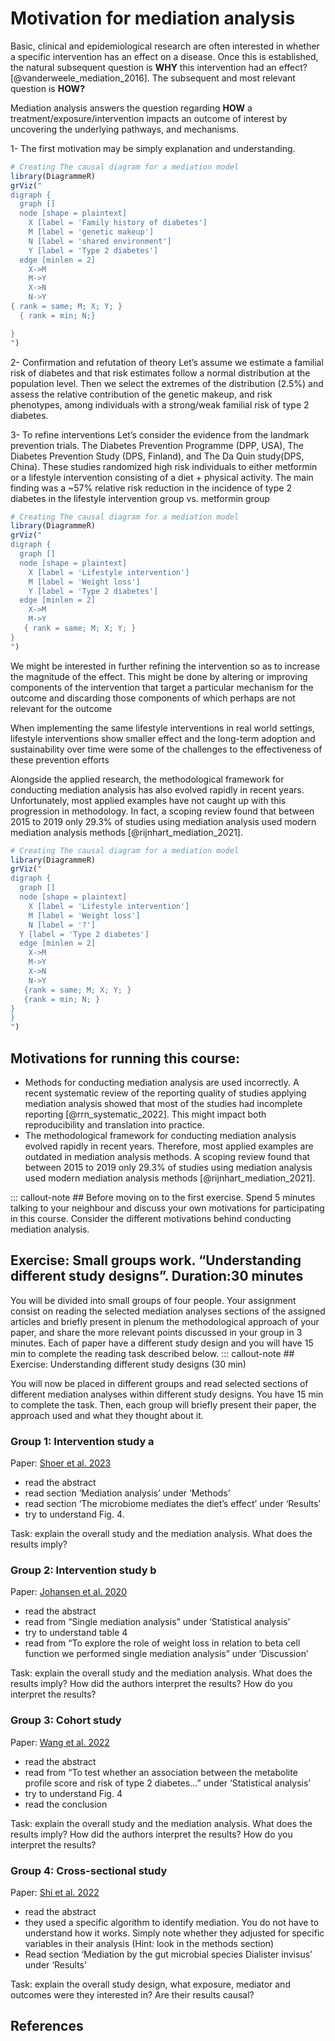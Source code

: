 # Motivation for mediation analysis

<!-- Omar 30 min -->

Basic, clinical and epidemiological research are often interested in
whether a specific intervention has an effect on a disease. Once this is
established, the natural subsequent question is **WHY** this
intervention had an effect? [@vanderweele_mediation_2016]. The
subsequent and most relevant question is **HOW?**

Mediation analysis answers the question regarding **HOW** a
treatment/exposure/intervention impacts an outcome of interest by
uncovering the underlying pathways, and mechanisms.

1- The first motivation may be simply explanation and understanding.

```r
# Creating The causal diagram for a mediation model
library(DiagrammeR)
grViz("
digraph {
  graph []
  node [shape = plaintext]
    X [label = 'Family history of diabetes']
    M [label = 'genetic makeup']
    N [label = 'shared environment']
    Y [label = 'Type 2 diabetes']
  edge [minlen = 2]
    X->M
    M->Y
    X->N
    N->Y
{ rank = same; M; X; Y; }
  { rank = min; N;}

}
")
```

2- Confirmation and refutation of theory Let's assume we estimate a
familial risk of diabetes and that risk estimates follow a normal
distribution at the population level. Then we select the extremes of the
distribution (2.5%) and assess the relative contribution of the genetic
makeup, and risk phenotypes, among individuals with a strong/weak
familial risk of type 2 diabetes.

3- To refine interventions Let's consider the evidence from the landmark
prevention trials. The Diabetes Prevention Programme (DPP, USA), The
Diabetes Prevention Study (DPS, Finland), and The Da Quin study(DPS,
China). These studies randomized high risk individuals to either
metformin or a lifestyle intervention consisting of a diet + physical
activity. The main finding was a \~57% relative risk reduction in the
incidence of type 2 diabetes in the lifestyle intervention group vs.
metformin group

```r
# Creating The causal diagram for a mediation model
library(DiagrammeR)
grViz("
digraph {
  graph []
  node [shape = plaintext]
    X [label = 'Lifestyle intervention']
    M [label = 'Weight loss']
    Y [label = 'Type 2 diabetes']
  edge [minlen = 2]
    X->M
    M->Y
   { rank = same; M; X; Y; }
}
")
```

We might be interested in further refining the intervention so as to
increase the magnitude of the effect. This might be done by altering or
improving components of the intervention that target a particular
mechanism for the outcome and discarding those components of which
perhaps are not relevant for the outcome

When implementing the same lifestyle interventions in real world
settings, lifestyle interventions show smaller effect and the long-term
adoption and sustainability over time were some of the challenges to the
effectiveness of these prevention efforts

Alongside the applied research, the methodological framework for
conducting mediation analysis has also evolved rapidly in recent years.
Unfortunately, most applied examples have not caught up with this
progression in methodology. In fact, a scoping review found that between
2015 to 2019 only 29.3% of studies using mediation analysis used modern
mediation analysis methods [@rijnhart_mediation_2021].

```r
# Creating The causal diagram for a mediation model
library(DiagrammeR)
grViz("
digraph {
  graph []
  node [shape = plaintext]
    X [label = 'Lifestyle intervention']
    M [label = 'Weight loss']
    N [label = '?']    
  Y [label = 'Type 2 diabetes']
  edge [minlen = 2]
    X->M
    M->Y
    X->N
    N->Y
   {rank = same; M; X; Y; }
   {rank = min; N; }
}
}
")
```

## Motivations for running this course:

-   Methods for conducting mediation analysis are used incorrectly. A
    recent systematic review of the reporting quality of studies
    applying mediation analysis showed that most of the studies had
    incomplete reporting [@rrn_systematic_2022]. This might impact both
    reproducibility and translation into practice.
-   The methodological framework for conducting mediation analysis
    evolved rapidly in recent years. Therefore, most applied examples
    are outdated in mediation analysis methods. A scoping review found
    that between 2015 to 2019 only 29.3% of studies using mediation
    analysis used modern mediation analysis methods
    [@rijnhart_mediation_2021].

::: callout-note \## Before moving on to the first exercise. Spend 5
minutes talking to your neighbour and discuss your own motivations for
participating in this course. Consider the different motivations behind
conducting mediation analysis.

::: callout-note
## Exercise: Small groups work. "Understanding different study designs". Duration:30 minutes

You will be divided into small groups of four people. Your assignment
consist on reading the selected mediation analyses sections of the
assigned articles and briefly present in plenum the methodological
approach of your paper, and share the more relevant points discussed in
your group in 3 minutes. Each of paper have a different study design and
you will have 15 min to complete the reading task described below. :::
callout-note \## Exercise: Understanding different study designs (30
min)

You will now be placed in different groups and read selected sections of
different mediation analyses within different study designs. You have 15
min to complete the task. Then, each group will briefly present their
paper, the approach used and what they thought about it.

### Group 1: Intervention study a

Paper: [Shoer et al.
2023](https://www.nature.com/articles/s41467-023-41042-x)

-   read the abstract
-   read section 'Mediation analysis' under 'Methods'
-   read section 'The microbiome mediates the diet’s effect' under
    'Results'
-   try to understand Fig. 4.

Task: explain the overall study and the mediation analysis. What does
the results imply?

### Group 2: Intervention study b

Paper: [Johansen et al.
2020](https://link.springer.com/article/10.1007/s00125-020-05249-7)

-   read the abstract
-   read from "Single mediation analysis" under 'Statistical analysis'
-   try to understand table 4
-   read from "To explore the role of weight loss in relation to beta
    cell function we performed single mediation analysis" under
    'Discussion'

Task: explain the overall study and the mediation analysis. What does
the results imply? How did the authors interpret the results? How do you
interpret the results?

### Group 3: Cohort study

Paper: [Wang et al. 2022](https://doi.org/10.1007/s00125-022-05692-8)

-   read the abstract
-   read from "To test whether an association between the metabolite
    profile score and risk of type 2 diabetes..." under 'Statistical
    analysis'
-   try to understand Fig. 4
-   read the conclusion

Task: explain the overall study and the mediation analysis. What does
the results imply? How did the authors interpret the results? How do you
interpret the results?

### Group 4: Cross-sectional study

Paper: [Shi et al.
2022](https://www.nature.com/articles/s41598-022-08544-y)

-   read the abstract
-   they used a specific algorithm to identify mediation. You do not
    have to understand how it works. Simply note whether they adjusted
    for specific variables in their analysis (Hint: look in the methods
    section)
-   Read section 'Mediation by the gut microbial species Dialister
    invisus' under 'Results'

Task: explain the overall study design, what exposure, mediator and
outcomes were they interested in? Are their results causal?
:::

## References
